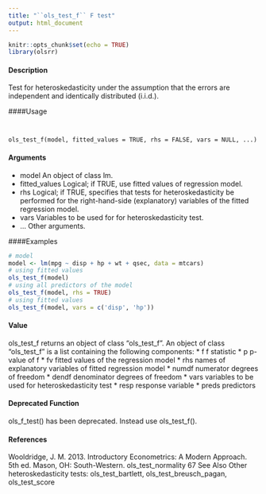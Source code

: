 ```yaml
---
title: "``ols_test_f`` F test"
output: html_document
---
```


```r
knitr::opts_chunk$set(echo = TRUE)
library(olsrr)
```
#### Description 
 
Test for heteroskedasticity under the assumption that the errors are independent and identically
distributed (i.i.d.).

####Usage 
<pre><code>

ols_test_f(model, fitted_values = TRUE, rhs = FALSE, vars = NULL, ...)
</code></pre>

#### Arguments
* model An object of class lm.
* fitted_values Logical; if TRUE, use fitted values of regression model.
* rhs Logical; if TRUE, specifies that tests for heteroskedasticity be performed for the right-hand-side (explanatory) variables of the fitted regression model.
* vars Variables to be used for for heteroskedasticity test.
* ... Other arguments.

####Examples 

```r

# model
model <- lm(mpg ~ disp + hp + wt + qsec, data = mtcars)
# using fitted values
ols_test_f(model)
# using all predictors of the model
ols_test_f(model, rhs = TRUE)
# using fitted values
ols_test_f(model, vars = c('disp', 'hp'))
```

#### Value
ols_test_f returns an object of class "ols_test_f". An object of class "ols_test_f" is a list
containing the following components:
*   f f statistic
* p p-value of f
* fv fitted values of the regression model
* rhs names of explanatory variables of fitted regression model
* numdf numerator degrees of freedom
* dendf denominator degrees of freedom
* vars variables to be used for heteroskedasticity test
* resp response variable
* preds predictors

#### Deprecated Function
ols_f_test() has been deprecated. Instead use ols_test_f().

#### References
Wooldridge, J. M. 2013. Introductory Econometrics: A Modern Approach. 5th ed. Mason, OH:
  South-Western.
ols_test_normality 67
See Also
Other heteroskedasticity tests: ols_test_bartlett, ols_test_breusch_pagan, ols_test_score
